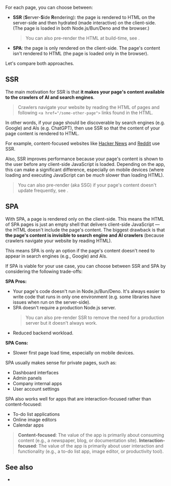 
For each page, you can choose between:
 - **SSR** (**S**erver-**S**ide **R**endering): the page is rendered to HTML on the server-side and then <Link href="/hydration">hydrated</Link> (made interactive) on the client-side. (The page is loaded in both Node.js/Bun/Deno and the browser.)
   > You can also pre-render the HTML at build-time, see <Link href="/pre-rendering" />.
 - **SPA**: the page is only rendered on the client-side. The page's content isn't rendered to HTML (the page is loaded only in the browser).

Let's compare both approaches.


## SSR

The main motivation for SSR is that **it makes your page's content available to the crawlers of AI and search engines**.

> Crawlers navigate your website by reading the HTML of pages and following `<a href="/some-other-page">` links found in the HTML.

In other words, if your page should be discoverable by search engines (e.g. Google) and AIs (e.g. ChatGPT), then use SSR so that the content of your page content is rendered to HTML.

For example, content-focused websites like [Hacker News](https://news.ycombinator.com) and [Reddit](https://www.reddit.com) use SSR.

Also, SSR improves performance because your page's content is shown to the user before any client-side JavaScript is loaded. Depending on the app, this can make a significant difference, especially on mobile devices (where loading and executing JavaScript can be *much* slower than loading HTML).

> You can also pre-render (aka SSG) if your page's content doesn't update frequently, see <Link href="/pre-rendering" />.


## SPA

With SPA, a page is rendered only on the client-side. This means the HTML of SPA pages is just an empty shell that delivers client-side JavaScript — the HTML doesn't include the page's content. The biggest drawback is that **the page's content is invisible to search engine and AI crawlers** (because crawlers navigate your website by reading HTML).

This means SPA is only an option if the page's content doesn't need to appear in search engines (e.g., Google) and AIs.

If SPA is viable for your use case, you can choose between SSR and SPA by considering the following trade-offs:

**SPA Pros:**
- Your page's code doesn't run in Node.js/Bun/Deno. It's always easier to write code that runs in only one environment (e.g. some libraries have issues when run on the server-side).
- SPA doesn't require a production Node.js server.
  > You can also <Link href="/pre-rendering">pre-render</Link> SSR to remove the need for a production server but <Link href="/pre-rendering#should-i-pre-render">it doesn't always work</Link>.
- Reduced backend workload.

**SPA Cons:**
- Slower first page load time, especially on mobile devices.

SPA usually makes sense for private pages, such as:
- Dashboard interfaces
- Admin panels
- Company internal apps
- User account settings

SPA also works well for apps that are interaction-focused rather than content-focused:
- To-do list applications
- Online image editors
- Calendar apps

> **Content-focused**: The value of the app is primarily about consuming content (e.g., a newspaper, blog, or documentation site).
> **Interaction-focused**: The value of the app is primarily about user interaction and functionality (e.g., a to-do list app, image editor, or productivity tool).


## See also

- <Link href="/pre-rendering" />

